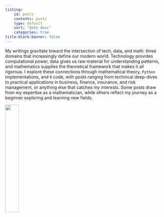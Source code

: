 ```yaml
---
listing:
    id: posts
    contents: posts
    type: default
    sort: "date desc"
    categories: true
title-block-banner: false
---
```


My writings gravitate toward the intersection of tech, data, and math: three domains that increasingly define our modern world. Technology provides computational power, data gives us raw material for understanding patterns, and mathematics supplies the theoretical framework that makes it all rigorous. I explore these connections through mathematical theory, `Python` implementations, and `R` code, with posts ranging from technical deep-dives to practical applications in business, finance, insurance, and risk management, or anything else that catches my interests. Some posts draw from my expertise as a mathematician, while others reflect my journey as a beginner exploring and learning new fields.

![](img/h-bar.svg){fig-align='center' width=30%}

::: {#posts}
:::
